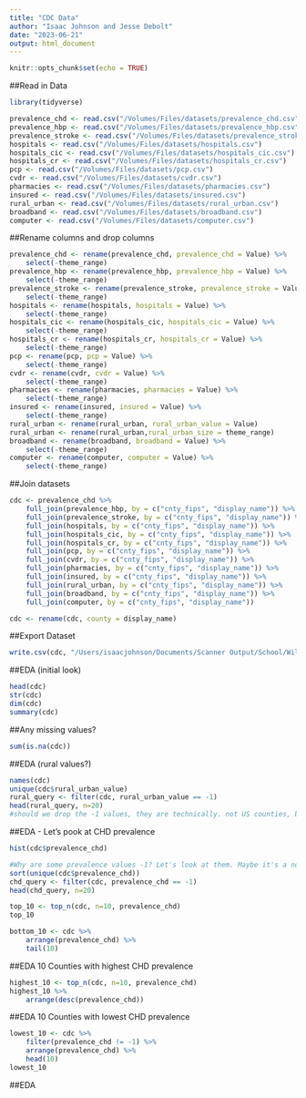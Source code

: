 ```yaml
---
title: "CDC Data"
author: "Isaac Johnson and Jesse Debolt"
date: "2023-06-21"
output: html_document
---
```


```r
knitr::opts_chunk$set(echo = TRUE)
```


##Read in Data
```r
library(tidyverse)

prevalence_chd <- read.csv("/Volumes/Files/datasets/prevalence_chd.csv")
prevalence_hbp <- read.csv("/Volumes/Files/datasets/prevalence_hbp.csv")
prevalence_stroke <- read.csv("/Volumes/Files/datasets/prevalence_stroke.csv")
hospitals <- read.csv("/Volumes/Files/datasets/hospitals.csv")
hospitals_cic <- read.csv("/Volumes/Files/datasets/hospitals_cic.csv")
hospitals_cr <- read.csv("/Volumes/Files/datasets/hospitals_cr.csv")
pcp <- read.csv("/Volumes/Files/datasets/pcp.csv")
cvdr <- read.csv("/Volumes/Files/datasets/cvdr.csv")
pharmacies <- read.csv("/Volumes/Files/datasets/pharmacies.csv")
insured <- read.csv("/Volumes/Files/datasets/insured.csv")
rural_urban <- read.csv("/Volumes/Files/datasets/rural_urban.csv")
broadband <- read.csv("/Volumes/Files/datasets/broadband.csv")
computer <- read.csv("/Volumes/Files/datasets/computer.csv")

```

##Rename columns and drop columns
```r

prevalence_chd <- rename(prevalence_chd, prevalence_chd = Value) %>%
    select(-theme_range)
prevalence_hbp <- rename(prevalence_hbp, prevalence_hbp = Value) %>%
    select(-theme_range)
prevalence_stroke <- rename(prevalence_stroke, prevalence_stroke = Value) %>%
    select(-theme_range)
hospitals <- rename(hospitals, hospitals = Value) %>%
    select(-theme_range)
hospitals_cic <- rename(hospitals_cic, hospitals_cic = Value) %>%
    select(-theme_range)
hospitals_cr <- rename(hospitals_cr, hospitals_cr = Value) %>%
    select(-theme_range)
pcp <- rename(pcp, pcp = Value) %>%
    select(-theme_range)
cvdr <- rename(cvdr, cvdr = Value) %>%
    select(-theme_range)
pharmacies <- rename(pharmacies, pharmacies = Value) %>%
    select(-theme_range)
insured <- rename(insured, insured = Value) %>%
    select(-theme_range)
rural_urban <- rename(rural_urban, rural_urban_value = Value)
rural_urban <- rename(rural_urban,rural_urban_size = theme_range)
broadband <- rename(broadband, broadband = Value) %>%
    select(-theme_range)
computer <- rename(computer, computer = Value) %>%
    select(-theme_range)

```


##Join datasets
```r

cdc <- prevalence_chd %>%
    full_join(prevalence_hbp, by = c("cnty_fips", "display_name")) %>%
    full_join(prevalence_stroke, by = c("cnty_fips", "display_name")) %>%
    full_join(hospitals, by = c("cnty_fips", "display_name")) %>%
    full_join(hospitals_cic, by = c("cnty_fips", "display_name")) %>%
    full_join(hospitals_cr, by = c("cnty_fips", "display_name")) %>%
    full_join(pcp, by = c("cnty_fips", "display_name")) %>%
    full_join(cvdr, by = c("cnty_fips", "display_name")) %>%
    full_join(pharmacies, by = c("cnty_fips", "display_name")) %>%
    full_join(insured, by = c("cnty_fips", "display_name")) %>%
    full_join(rural_urban, by = c("cnty_fips", "display_name")) %>%
    full_join(broadband, by = c("cnty_fips", "display_name")) %>%
    full_join(computer, by = c("cnty_fips", "display_name"))

cdc <- rename(cdc, county = display_name)

```

##Export Dataset
```r

write.csv(cdc, "/Users/isaacjohnson/Documents/Scanner Output/School/Willamette/Capstone/Capstone Project/cdc.csv")
```

##EDA (initial look)
```r
head(cdc)
str(cdc)
dim(cdc)
summary(cdc)
```
##Any missing values?
```r
sum(is.na(cdc))
```


##EDA (rural values?)
```r

names(cdc)
unique(cdc$rural_urban_value)
rural_query <- filter(cdc, rural_urban_value == -1)
head(rural_query, n=20)
#should we drop the -1 values, they are technically. not US counties, but territories of US etc...VERIFY
```
##EDA - Let's pook at CHD prevalence
```r
hist(cdc$prevalence_chd)

#Why are some prevalence values -1? Let's look at them. Maybe it's a non-reporting issue?
sort(unique(cdc$prevalence_chd))
chd_query <- filter(cdc, prevalence_chd == -1)
head(chd_query, n=20)

top_10 <- top_n(cdc, n=10, prevalence_chd)
top_10

bottom_10 <- cdc %>%
    arrange(prevalence_chd) %>%
    tail(10)

```

##EDA 10 Counties with highest CHD prevalence
```r

highest_10 <- top_n(cdc, n=10, prevalence_chd)
highest_10 %>%
    arrange(desc(prevalence_chd))

```
##EDA 10 Counties with lowest CHD prevalence
```r

lowest_10 <- cdc %>%
    filter(prevalence_chd != -1) %>%
    arrange(prevalence_chd) %>%
    head(10)
lowest_10

```

##EDA
```r


```




